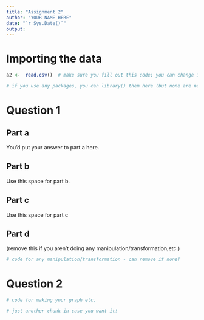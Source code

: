 ```yaml
---
title: "Assignment 2"
author: "YOUR NAME HERE"
date: "`r Sys.Date()`"
output: 
---
```


# Importing the data
```r
a2 <-  read.csv()  # make sure you fill out this code; you can change it from a2 to whatever you want

# if you use any packages, you can library() them here (but none are needed)

```

# Question 1  

## Part a  

You'd put your answer to part a here. 

## Part b  

Use this space for part b. 

## Part c  
Use this space for part c

## Part d  
(remove this if you aren't doing any manipulation/transformation,etc.)


```r
# code for any manipulation/transformation - can remove if none!
```

# Question 2  


```r
# code for making your graph etc.


```


```r
# just another chunk in case you want it!


```


